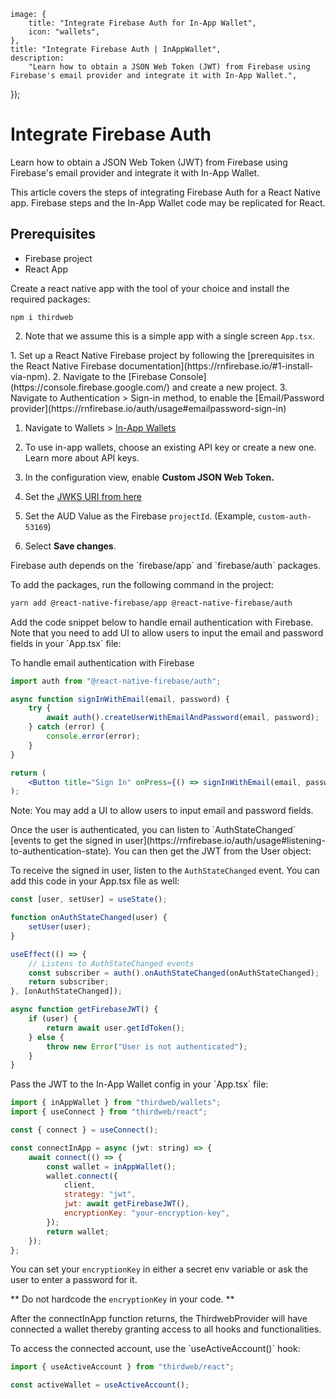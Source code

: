 
	image: {
		title: "Integrate Firebase Auth for In-App Wallet",
		icon: "wallets",
	},
	title: "Integrate Firebase Auth | InAppWallet",
	description:
		"Learn how to obtain a JSON Web Token (JWT) from Firebase using Firebase's email provider and integrate it with In-App Wallet.",
});

# Integrate Firebase Auth

Learn how to obtain a JSON Web Token (JWT) from Firebase using Firebase's email provider and integrate it with In-App Wallet.

<Callout title="Info" variant="info">

This article covers the steps of integrating Firebase Auth for a React Native app. Firebase steps and the In-App Wallet code may be replicated for React.

</Callout>

## Prerequisites

- Firebase project
- React App

<Steps>

<Step title="Create a React Native App">
Create a react native app with the tool of your choice and install the required packages:

```shell
npm i thirdweb
```

2. Note that we assume this is a simple app with a single screen `App.tsx`.

</Step>

<Step title="Set up your Firebase project">
	1. Set up a React Native Firebase project by following the [prerequisites in
	the React Native Firebase
	documentation](https://rnfirebase.io/#1-install-via-npm). 2. Navigate to the
	[Firebase Console](https://console.firebase.google.com/) and create a new
	project. 3. Navigate to Authentication > Sign-in method, to enable the
	[Email/Password
	provider](https://rnfirebase.io/auth/usage#emailpassword-sign-in)
</Step>

<Step title="Set up the custom JSON Web Keys link through dashboard">

1. Navigate to Wallets > [In-App Wallets](https://thirdweb.com/dashboard/wallets/embedded)
2. To use in-app wallets, choose an existing API key or create a new one. Learn more about API keys.

   <DocImage src={ewCreateKey} />

3. In the configuration view, enable **Custom JSON Web Token.**

   <DocImage src={configurationView} />

4. Set the [JWKS URI from here](https://www.googleapis.com/service_accounts/v1/jwk/securetoken@system.gserviceaccount.com)

5. Set the AUD Value as the Firebase `projectId`. (Example, `custom-auth-53169`)

   <DocImage src={customJsonFirebase} />

6. Select **Save changes**.

</Step>

<Step title="Add the Firebase auth dependencies">
Firebase auth depends on the `firebase/app` and `firebase/auth` packages.

To add the packages, run the following command in the project:

```bash
yarn add @react-native-firebase/app @react-native-firebase/auth
```

</Step>

<Step title="Implement Email Authentication">
Add the code snippet below to handle email authentication with Firebase. Note that you need to add UI to allow users to input the email and password fields in your `App.tsx` file:

To handle email authentication with Firebase

```jsx
import auth from "@react-native-firebase/auth";

async function signInWithEmail(email, password) {
	try {
		await auth().createUserWithEmailAndPassword(email, password);
	} catch (error) {
		console.error(error);
	}
}

return (
	<Button title="Sign In" onPress={() => signInWithEmail(email, password)} />
);
```

Note: You may add a UI to allow users to input email and password fields.

</Step>

<Step title="Obtain the JWT">
Once the user is authenticated, you can listen to `AuthStateChanged` [events to get the signed in user](https://rnfirebase.io/auth/usage#listening-to-authentication-state). You can then get the JWT from the User object:

To receive the signed in user, listen to the `AuthStateChanged` event. You can add this code in your App.tsx file as well:

```jsx
const [user, setUser] = useState();

function onAuthStateChanged(user) {
	setUser(user);
}

useEffect(() => {
	// Listens to AuthStateChanged events
	const subscriber = auth().onAuthStateChanged(onAuthStateChanged);
	return subscriber;
}, [onAuthStateChanged]);

async function getFirebaseJWT() {
	if (user) {
		return await user.getIdToken();
	} else {
		throw new Error("User is not authenticated");
	}
}
```

</Step>

<Step title="Pass the JWT to InAppWallet">
Pass the JWT to the In-App Wallet config in your `App.tsx` file:

```jsx
import { inAppWallet } from "thirdweb/wallets";
import { useConnect } from "thirdweb/react";

const { connect } = useConnect();

const connectInApp = async (jwt: string) => {
	await connect(() => {
		const wallet = inAppWallet();
		wallet.connect({
			client,
			strategy: "jwt",
			jwt: await getFirebaseJWT(),
			encryptionKey: "your-encryption-key",
		});
		return wallet;
	});
};
```

You can set your `encryptionKey` in either a secret env variable or ask the user to enter a password for it.

** Do not hardcode the `encryptionKey` in your code. **

After the connectInApp function returns, the ThirdwebProvider will have connected a wallet thereby granting access to all hooks and functionalities.

</Step>

<Step title="Access the connected account">
To access the connected account, use the `useActiveAccount()` hook:

```jsx
import { useActiveAccount } from "thirdweb/react";

const activeWallet = useActiveAccount();
```

</Step>

</Steps>
